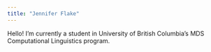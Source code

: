 ```yaml
---
title: "Jennifer Flake"
---
```


Hello! I'm currently a student in University of British Columbia's MDS Computational Linguistics program. 

